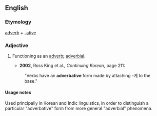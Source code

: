 ==English==

===Etymology===

[[adverb]] + [[-ative]]

===Adjective===
{{en-adj|-}}

# {{grammar}} Functioning as an [[adverb]]; [[adverbial]].
#*'''2002''', Ross King et al., ''Continuing Korean'', page 211:
#:"Verbs have an '''adverbative''' form made by attaching -게 to the base."

====Usage notes====

Used principally in Korean and Indic linguistics, in order to distinguish a particular "adverbative" form from more general "adverbial" phenomena.